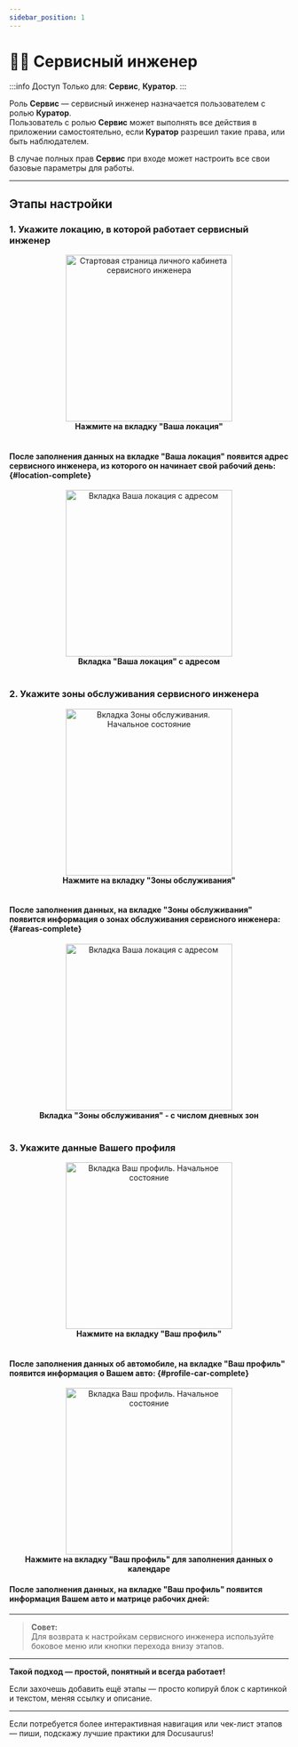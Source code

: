 ```yaml
---
sidebar_position: 1
---
```



# 👨‍🔧 Сервисный инженер

:::info Доступ
Только для: **Сервис**, **Куратор**.
:::

Роль **Сервис** — сервисный инженер назначается пользователем с ролью <Link to="/account/curator">**Куратор**</Link>.  
Пользователь с ролью **Сервис** может выполнять все действия в приложении самостоятельно, если <Link to="/account/curator">**Куратор**</Link> разрешил такие права, или быть наблюдателем.

В случае полных прав **Сервис** при <Link to="/account/entry">входе</Link> может настроить все свои базовые параметры для работы.

---

## Этапы настройки

### 1. Укажите <Link to="/account/service/location">локацию</Link>, в которой работает сервисный инженер 

<Link to="/account/service/location">
  <div align="center">
    <img src="/img/account/service/service_start.png" alt="Стартовая страница личного кабинета сервисного инженера" width="300" />
    <figcaption><b>Нажмите на вкладку "Ваша локация"</b></figcaption>
  </div>
</Link>

<br />


#### После заполнения данных на вкладке "Ваша локация" появится адрес сервисного инженера, из которого он начинает свой рабочий день: {#location-complete}

<div align="center">
  <img src="/img/account/service/service_after_location.png" alt="Вкладка Ваша локация с адресом" width="300" />
  <figcaption><b>Вкладка "Ваша локация" с адресом</b></figcaption>
</div>

<br />

### 2. Укажите <Link to="/account/service/areas">зоны обслуживания</Link> сервисного инженера

<Link to="/account/service/areas">
  <div align="center">
    <img src="/img/account/service/service_after_location.png" alt="Вкладка Зоны обслуживания. Начальное состояние" width="300" />
    <figcaption><b>Нажмите на вкладку "Зоны обслуживания"</b></figcaption>
  </div>
</Link>

<br />

#### После заполнения данных, на вкладке "Зоны обслуживания" появится информация о зонах обслуживания сервисного инженера: {#areas-complete}

<div align="center">
  <img src="/img/account/service/service_areas_complete.png" alt="Вкладка Ваша локация с адресом" width="300" />
  <figcaption><b>Вкладка "Зоны обслуживания" - с числом дневных зон</b></figcaption>
</div>

<br />

### 3. Укажите данные <Link to="/account/service/profile">Вашего профиля</Link>

<Link to="/account/service/profile">
  <div align="center">
    <img src="/img/account/service/profile/service_profile_start.png" alt="Вкладка Ваш профиль. Начальное состояние" width="300" />
    <figcaption><b>Нажмите на вкладку "Ваш профиль"</b></figcaption>
  </div>
</Link>

<br />

#### После заполнения данных об автомобиле, на вкладке "Ваш профиль" появится информация о Вашем авто: {#profile-car-complete}

<Link to="/account/service/profile#calendar">
  <div align="center">
    <img src="/img/account/service/service_car_number_complete.png" alt="Вкладка Ваш профиль. Начальное состояние" width="300" />
    <figcaption><b>Нажмите на вкладку "Ваш профиль" для заполнения данных о календаре</b></figcaption>
  </div>
</Link>


#### После заполнения данных, на вкладке "Ваш профиль" появится информация Вашем авто и матрице рабочих дней:


---

> **Совет:**  
> Для возврата к настройкам сервисного инженера используйте боковое меню или кнопки перехода внизу этапов.

---

**Такой подход — простой, понятный и всегда работает!**

Если захочешь добавить ещё этапы — просто копируй блок с картинкой и текстом, меняя ссылку и описание.

---

Если потребуется более интерактивная навигация или чек-лист этапов — пиши, подскажу лучшие практики для Docusaurus!

